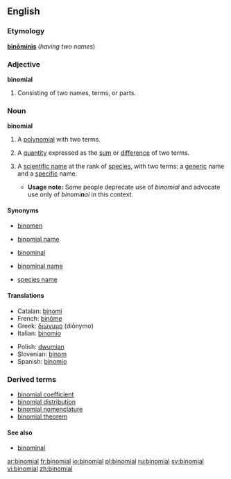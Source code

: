 {{wikipediapar|Binominal nomenclature}}
==English==
===Etymology===
{{L.}} '''[[binominis|binōminis]]''' (''having two names'')
===Adjective===
'''binomial''' 
# Consisting of two names, terms,  or parts.

===Noun===
'''binomial'''
# {{algebra}} A [[polynomial]] with two terms.
# {{algebra}} A [[quantity]] expressed as the [[sum]] or [[difference]] of two terms.
#{{context|biology|taxonomy}} A [[scientific name]] at the rank of [[species]], with two terms: a [[generic]] name and a [[specific]] name.
#*'''Usage note:''' Some people deprecate use of ''binomial'' and advocate use only of ''binomi'''n'''al'' in this context.

====Synonyms====
*{{context|biology|taxonomy}} [[binomen]] 
*{{context|biology|taxonomy}} [[binomial name]]
*{{context|biology|taxonomy}} [[binominal]]
*{{context|biology|taxonomy}} [[binominal name]]
*{{context|biology|taxonomy}} [[species name]]

====Translations====
{{top}}
*Catalan: [[binomi]] {{m}}
*French: [[binôme]] {{m}}
*Greek: [[διώνυμο]] (diṓnymo) {{m}}
*Italian: [[binomio]] {{m}}
{{mid}}
*Polish: [[dwumian]] {{m}}
*Slovenian: [[binom]] {{m}}
*Spanish: [[binomio]] {{m}}
{{bottom}}

===Derived terms===
*[[binomial coefficient]]
*[[binomial distribution]]
*[[binomial nomenclature]]
*[[binomial theorem]]

====See also====
*[[binominal]]

[[ar:binomial]]
[[fr:binomial]]
[[io:binomial]]
[[pl:binomial]]
[[ru:binomial]]
[[sv:binomial]]
[[vi:binomial]]
[[zh:binomial]]